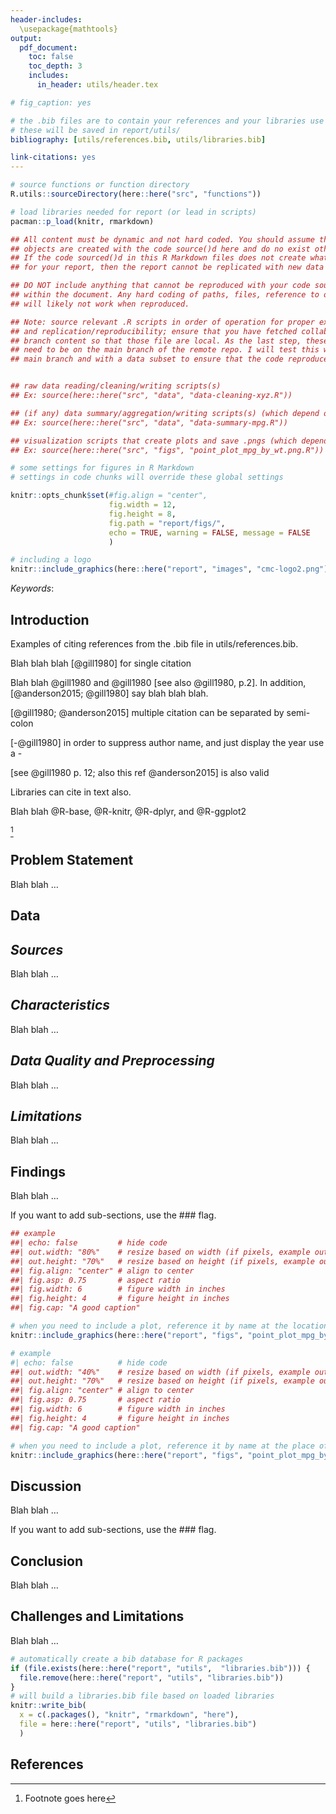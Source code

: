 ```yaml
---
header-includes: 
  \usepackage{mathtools}
output: 
  pdf_document:
    toc: false
    toc_depth: 3
    includes:
      in_header: utils/header.tex

# fig_caption: yes

# the .bib files are to contain your references and your libraries use 
# these will be saved in report/utils/
bibliography: [utils/references.bib, utils/libraries.bib]

link-citations: yes
---
```


<!-- *********************************************************************** -->
<!-- *********************************************************************** -->

<!-- Save this .Rmd file in report/ 
When knit as pdf, the report will be in report/ 

Thing you need:

1. Your working scripts that perform all of the data cleaning of the raw data, 
that write out of cleaned/processed, that aggregate or create data summaries,
and the create all visualizations and associated .png files.

2. Your references in report/utils/references.bib (add your references); 
see citation of references examples in this document. 
Pull all reference documents like pdfs, in refs/ . For urls, these will likely
break or fail; print them as pdfs and save in refs/

3. A header file in report/utils/header.tex (don't modify)

4. Your written content

5. Other necessary elements

-->


<!-- *********************************************************************** -->
<!-- *********************************************************************** -->
<!-- Accessing all of your scripts in order to replicate and reproduce 
data files, visualizations, etc. -->
<!-- *********************************************************************** -->
<!-- *********************************************************************** -->

```r
# source functions or function directory 
R.utils::sourceDirectory(here::here("src", "functions"))

# load libraries needed for report (or lead in scripts)
pacman::p_load(knitr, rmarkdown)
```


```r
## All content must be dynamic and not hard coded. You should assume that all 
## objects are created with the code source()d here and do no exist otherwise. 
## If the code sourced()d in this R Markdown files does not create what you need
## for your report, then the report cannot be replicated with new data (e.g., rows).

## DO NOT include anything that cannot be reproduced with your code source()d 
## within the document. Any hard coding of paths, files, reference to objects, etc. 
## will likely not work when reproduced.

## Note: source relevant .R scripts in order of operation for proper execution
## and replication/reproducibility; ensure that you have fetched collaborator
## branch content so that those file are local. As the last step, these will
## need to be on the main branch of the remote repo. I will test this with the 
## main branch and with a data subset to ensure that the code reproduces appropriately


## raw data reading/cleaning/writing scripts(s) 
## Ex: source(here::here("src", "data", "data-cleaning-xyz.R"))

## (if any) data summary/aggregation/writing scripts(s) (which depend on cleaned data)
## Ex: source(here::here("src", "data", "data-summary-mpg.R"))

## visualization scripts that create plots and save .pngs (which depend on data previous)
## Ex: source(here::here("src", "figs", "point_plot_mpg_by_wt.png.R"))
```



<!-- code setup for plot files --> 

```r
# some settings for figures in R Markdown
# settings in code chunks will override these global settings

knitr::opts_chunk$set(#fig.align = "center", 
                      fig.width = 12, 
                      fig.height = 8, 
                      fig.path = "report/figs/",
                      echo = TRUE, warning = FALSE, message = FALSE
                      )
```

<!-- insert logo file -->
```r
# including a logo
knitr::include_graphics(here::here("report", "images", "cmc-logo2.png"))
```

<!-- Page 1, Title Page -->
\centerline{}
\centerline{}
\centerline{}
\centerline{\textbf{CMC Data Visualization: PSYC167}}
\centerline{}
\centerline{\textbf{Final Report for}}
\centerline{\textit{Organization Name}}
\centerline{}
\centerline{}
\centerline{\large \textbf{Project Title}}
\centerline{}
\centerline{}
\centerline{Month, day, year}
\centerline{}
\centerline{}
\centerline{\textbf{Team Members}}
\centerline{Person A}
\centerline{Person B}
\centerline{Person C}
\centerline{Person D}
\centerline{}
\centerline{}
\centerline{\textbf{Project Advisor}}
\centerline{Gabriel I. Cook}
\centerline{}
\centerline{\textbf{Liaison}}
\centerline{Name}
\centerline{}
\centerline{}
\centerline{}
\centerline{\textbf{Code and Project Files}}
\centerline{GitHub: <https://github.com/slicesofdata/repository-name>}


<!-- *********************************************************************** -->
<!-- *********************************************************************** -->
<!-- Page 2, Abstract  -->
\newpage
\centerline{\textbf{Abstract}}

<!-- abstract keywords -->
*Keywords*: 



<!-- Page 3, Table of Contents -->
\newpage
\tableofcontents

<!-- Page 4, Acknowledgments -->
\newpage
\centerline{\textbf{Acknowledgments}}
<!-- Page 5, Main Content -->



\newpage
<!-- *********************************************************************** -->
<!-- *********************************************************************** -->
<!-- introduction -->
## **Introduction**

Examples of citing references from the .bib file in utils/references.bib. 

Blah blah blah [@gill1980] for single citation 

Blah blah @gill1980 and @gill1980 [see also @gill1980, p.2]. In addition, [@anderson2015; @gill1980] say blah blah blah.

[@gill1980; @anderson2015] multiple citation can be separated by semi-colon

[-@gill1980] in order to suppress author name, and just display the year use a -

[see @gill1980 p. 12; also this ref @anderson2015] is also valid 


Libraries can cite in text also.

Blah blah @R-base, @R-knitr, @R-dplyr, and @R-ggplot2


^[Footnote goes here] <!-- number will appear in text but footnote will apper at end of section -->

<!-- *********************************************************************** -->
<!-- *********************************************************************** -->
<!-- Describing your problem statement-->
## **Problem Statement**

Blah blah ...






<!-- *********************************************************************** -->
<!-- *********************************************************************** -->
<!-- Data -->
## **Data** 
<!-- *********************************************************************** -->
<!-- *********************************************************************** -->
<!-- Describing your data Data -->
## *Sources*

Blah blah ...






<!-- *********************************************************************** -->
<!-- *********************************************************************** -->
<!-- Describing the characterstics of your data -->
## *Characteristics*

Blah blah ...






<!-- *********************************************************************** -->
<!-- *********************************************************************** -->
<!-- Describing your data cleaning and preprocessing -->
## *Data Quality and Preprocessing*

Blah blah ...





<!-- *********************************************************************** -->
<!-- *********************************************************************** -->
<!-- Describing limitations of data -->
## *Limitations*

Blah blah ...




<!-- *********************************************************************** -->
<!-- *********************************************************************** -->
<!-- Describing your findings -->
<!-- This is likely where you will referent your visualizations -->
## **Findings**

Blah blah ...

If you want to add sub-sections, use the ### flag.





<!-- when you need to include a plot, call the png file -->
```r
## example
##| echo: false         # hide code
##| out.width: "80%"    # resize based on width (if pixels, example out.width: "300px")
##| out.height: "70%"   # resize based on height (if pixels, example out.height: "300px")
##| fig.align: "center" # align to center
##| fig.asp: 0.75       # aspect ratio
##| fig.width: 6        # figure width in inches
##| fig.height: 4       # figure height in inches
##| fig.cap: "A good caption" 

# when you need to include a plot, reference it by name at the location you want to insert it
knitr::include_graphics(here::here("report", "figs", "point_plot_mpg_by_wt.png"))
```


```r
# example
#| echo: false          # hide code
##| out.width: "40%"    # resize based on width (if pixels, example out.width: "300px")
##| out.height: "70%"   # resize based on height (if pixels, example out.height: "300px")
##| fig.align: "center" # align to center
##| fig.asp: 0.75       # aspect ratio
##| fig.width: 6        # figure width in inches
##| fig.height: 4       # figure height in inches
##| fig.cap: "A good caption"  

# when you need to include a plot, reference it by name at the place of insert
knitr::include_graphics(here::here("report", "figs", "point_plot_mpg_by_wt.png"))
```

<!-- alternatively, use LaTeX code (though I think this will be more difficult-->
<!--
\begin{center}
\includegraphics[width=0.8\textwidth]{images/cmc_logo2.png}
\end{center}
-->




<!-- *********************************************************************** -->
<!-- *********************************************************************** -->
<!-- Discussion  -->
## **Discussion**

Blah blah ...

If you want to add sub-sections, use the ### flag.




<!-- *********************************************************************** -->
<!-- *********************************************************************** -->
<!-- Conclusion  -->
## **Conclusion**

Blah blah ...





<!-- *********************************************************************** -->
<!-- *********************************************************************** -->
<!-- Optional (remove if not used) -->
## **Challenges and Limitations**

Blah blah ...


<!-- *********************************************************************** -->
<!-- *********************************************************************** -->
<!-- REFERENCE BUILDING -->

<!-- put your references in a report/utils/references.bib file -->



<!-- to automate references used in the report -->
<!-- put your references in a report/utils/libraries.bib file -->

```r
# automatically create a bib database for R packages
if (file.exists(here::here("report", "utils",  "libraries.bib"))) {
  file.remove(here::here("report", "utils", "libraries.bib"))
} 
# will build a libraries.bib file based on loaded libraries
knitr::write_bib(
  x = c(.packages(), "knitr", "rmarkdown", "here"),
  file = here::here("report", "utils", "libraries.bib")
  )
```
<!-- https://inbo.github.io/tutorials/tutorials/r_citations_markdown/ -->
<!-- https://monashdatafluency.github.io/r-rep-res/citations.html -->

\newpage
## **References**
\centerline{}
\bibliographystyle{apacite}


